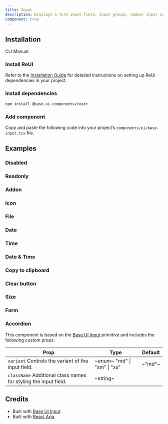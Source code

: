 ```yaml
---
title: Input
description: Displays a form input field, input groups, number input spinners, date input, date time input, time inputs, etc.
component: true
---
```


## Installation

<ExamplePreview path="base-input/default" />

<Tabs defaultValue="cli">

<TabsList>
  <TabsTrigger value="cli">CLI</TabsTrigger>
  <TabsTrigger value="manual">Manual</TabsTrigger>
</TabsList>

<TabsContent value="cli">
  <CliCommands name="input" />
</TabsContent>

<TabsContent value="manual">    
<Steps>

### Install ReUI

Refer to the [Installation Guide](/docs/installation) for detailed instructions on setting up ReUI dependencies in your project.

### Install dependencies

```bash
npm install @base-ui-components/react
```

### Add component

Copy and paste the following code into your project’s `components/ui/base-input.tsx` file.

<ComponentPreview name="base-input" />

</Steps>

</TabsContent>

</Tabs>

## Examples

### Disabled

<ExamplePreview path="base-input/disabled" />

### Readonly

<ExamplePreview path="base-input/readonly" />

### Addon

<ExamplePreview path="base-input/addon" />

### Icon

<ExamplePreview path="base-input/icon" />

### File

<ExamplePreview path="base-input/file" />

### Date

<ExamplePreview path="base-input/date" />

### Time

<ExamplePreview path="base-input/time" />

### Date & Time

<ExamplePreview path="base-input/date-time" />

### Copy to clipboard

<ExamplePreview path="base-input/copy-to-clipboard" />

### Clear button

<ExamplePreview path="base-input/clear-button" />

### Size

<ExamplePreview path="base-input/size" />

### Form

<ExamplePreview path="base-input/form" />

### Accordion

This component is based on the [Base UI Input](https://base-ui.com/react/components/input) primitive and includes the following custom props:

| **Prop**                                                                                   | **Type**                                                 | **Default** |
| ------------------------------------------------------------------------------------------ | -------------------------------------------------------- | ----------- |
| `variant` <PopoverInfo>Controls the variant of the input field.</PopoverInfo>              | ~enum~ <PopoverInfo> "md" \| "sm" \| "xs" </PopoverInfo> | ~"md"~      |
| `className` <PopoverInfo>Additional class names for styling the input field.</PopoverInfo> | ~string~                                                 | <Na/>       |

## Credits

- Built with [Base UI Input](https://base-ui.com/react/components/input).
- Built with [React Aria](https://react-spectrum.adobe.com/react-aria/index.html).
